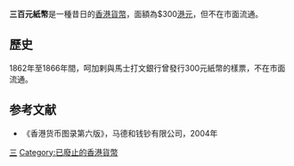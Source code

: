 '''三百元紙幣'''是一種昔日的[[香港貨幣|香港貨幣]]，面額為$300[[港元|港元]]，但不在市面流通。

==歷史==
1862年至1866年間，呵加剌與馬士打文銀行曾發行300元紙幣的樣票，不在市面流通。

==参考文献==
*《香港货币图录第六版》，马德和钱钞有限公司，2004年

{{香港貨幣}}
{{HK-econ-stub}}

[[Category:香港紙幣|三]]
[[Category:已廢止的香港貨幣|Category:已廢止的香港貨幣]]